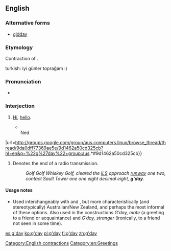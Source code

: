 ==English==

===Alternative forms===
* [[gidday]]

===Etymology===
Contraction of {{term|good day|lang=en}}.

turkish: iyi günler toprağam :)

===Pronunciation===
* {{IPA|/ɡəˈdeɪ/}}

===Interjection===
{{en-interj|head=[[good|g’]][[day]]}}

# {{context|Australia|New Zealand|colloquial|lang=en}} [[hi|Hi]], [[hello]].
#* {{quote-newsgroup
|title=Odd behaviour UPLOAD 
|group=aus.computers.linux 
|author=Ned Latham 
|date=February 20
|year=2012
|passage='''G′day''', Muck.<br>{{...}}<br>Ned 
|url=http://groups.google.com/group/aus.computers.linux/browse_thread/thread/9da0dff77369ae5e/9d1462a50cd325cb?hl=en&q=%22g%27day%22+group:aus.*#9d1462a50cd325cb}}
# {{context|North America|air traffic control|informal|lang=en}} Denotes the end of a radio transmission.
#: ''Golf Golf Whiskey Golf, cleared the [[instrument landing system|ILS]] approach [[runway]] one two, contact Sault Tower one one eight decimal eight, '''g'day'''.''

====Usage notes====
* {{sense|good day}} Used interchangeably with {{term|hello|lang=en}} and {{term|hi|lang=en}}, but more characteristically (and stereotypically) Australian/New Zealand, and perhaps the most informal of these options.  Also used in the constructions ''G′day, mate'' (a greeting to a friend or acquaintance) and ''G′day, stranger'' (ironically, to a friend not seen in some time).

[[Category:English contractions]]
[[Category:en:Greetings]]

[[es:g'day]]
[[ko:g'day]]
[[pl:g'day]]
[[fi:g'day]]
[[zh:g'day]]